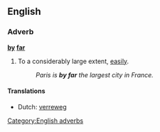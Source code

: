 ==English==

===Adverb===
'''[[by]] [[far]]'''

# {{idiom}} To a considerably large extent, [[easily]].
#: ''Paris is '''by far''' the largest city in France.''

====Translations====
* Dutch: [[verreweg]]

[[Category:English adverbs]]